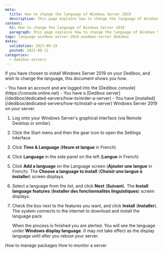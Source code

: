 ```yaml
---
meta:
  title: How to change the language of Windows Server 2019
  description: This page explains how to change the language of Windows Server 2019
content:
  h1: How to change the language of Windows Server 2019
  paragraph: This page explains how to change the language of Windows Server 2019
tags: language windows-server-2019 windows-server dedibox 
dates:
  validation: 2023-09-19
  posted: 2021-06-11
categories:
  - dedibox-servers
---
```


If you have chosen to install Windows Server 2019 on your Dedibox, and wish to change the language, this document shows you how.

<Message type="requirement">
  - You have an account and are logged into the [Dedibox console](https://console.online.net)
  - You have a [Dedibox server](/dedibox/dedicated-servers/how-to/order-a-server)
  - You have [installed](/dedibox/dedicated-servers/how-to/install-a-server) Windows Server 2019 on your server.
</Message>

1. Log onto your Windows Server's graphical interface (via Remote Desktop or similar).
2. Click the Start menu and then the gear icon to open the Settings Interface.
3. Click **Time & Language** (**Heure et langue** in French)
4. Click **Language** in the side panel on the left (**Langue** in French)
5. Click **Add a language** on the Language screen (**Ajouter une langue** in French). The **Choose a language to install** (**Choisir une langue à installer**) screen displays.
6. Select a language from the list, and click **Next** (**Suivant**). The **Install language features** (**Installer des fonctionnalités linguistiques**) screen displays.
7. Check the box next to the features you want, and click **Install** (**Installer**). The system connects to the internet to download and install the language pack. 

    When the process is finished you are alerted. You will see the language under **Windows display language**. It may not take effect as the display language until after you reboot your server.


<Navigation title="See also">
  <PreviousButton to="/dedibox/dedicated-servers/how-to/manage-packages/">How to manage packages</PreviousButton>
  <NextButton to="/dedibox/dedicated-servers/how-to/monitor-server/">How to monitor a server</NextButton>
</Navigation>

